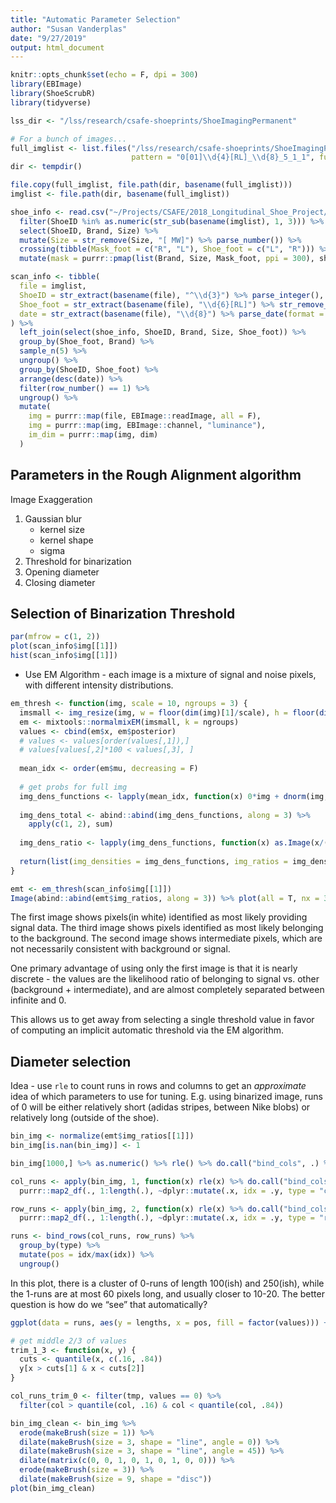 ```yaml
---
title: "Automatic Parameter Selection"
author: "Susan Vanderplas"
date: "9/27/2019"
output: html_document
---
```


```r
knitr::opts_chunk$set(echo = F, dpi = 300)
library(EBImage)
library(ShoeScrubR)
library(tidyverse)
```

```r
lss_dir <- "/lss/research/csafe-shoeprints/ShoeImagingPermanent"

# For a bunch of images...
full_imglist <- list.files("/lss/research/csafe-shoeprints/ShoeImagingPermanent/",
                           pattern = "0[01]\\d{4}[RL]_\\d{8}_5_1_1", full.names = T)
dir <- tempdir()

file.copy(full_imglist, file.path(dir, basename(full_imglist)))
imglist <- file.path(dir, basename(full_imglist))

shoe_info <- read.csv("~/Projects/CSAFE/2018_Longitudinal_Shoe_Project/Clean_Data/shoe-info.csv") %>%
  filter(ShoeID %in% as.numeric(str_sub(basename(imglist), 1, 3))) %>%
  select(ShoeID, Brand, Size) %>%
  mutate(Size = str_remove(Size, "[ MW]") %>% parse_number()) %>%
  crossing(tibble(Mask_foot = c("R", "L"), Shoe_foot = c("L", "R"))) %>%
  mutate(mask = purrr::pmap(list(Brand, Size, Mask_foot, ppi = 300), shoe_mask))

scan_info <- tibble(
  file = imglist,
  ShoeID = str_extract(basename(file), "^\\d{3}") %>% parse_integer(),
  Shoe_foot = str_extract(basename(file), "\\d{6}[RL]") %>% str_remove_all("\\d"),
  date = str_extract(basename(file), "\\d{8}") %>% parse_date(format = "%Y%m%d")
) %>%
  left_join(select(shoe_info, ShoeID, Brand, Size, Shoe_foot)) %>%
  group_by(Shoe_foot, Brand) %>%
  sample_n(5) %>%
  ungroup() %>%
  group_by(ShoeID, Shoe_foot) %>%
  arrange(desc(date)) %>%
  filter(row_number() == 1) %>%
  ungroup() %>%
  mutate(
    img = purrr::map(file, EBImage::readImage, all = F),
    img = purrr::map(img, EBImage::channel, "luminance"),
    im_dim = purrr::map(img, dim)
  )

```

## Parameters in the Rough Alignment algorithm

Image Exaggeration

1. Gaussian blur
    - kernel size
    - kernel shape
    - sigma
2. Threshold for binarization
3. Opening diameter
4. Closing diameter

## Selection of Binarization Threshold

```r
par(mfrow = c(1, 2))
plot(scan_info$img[[1]])
hist(scan_info$img[[1]])

```
- Use EM Algorithm - each image is a mixture of signal and noise pixels, with different intensity distributions.

```r
em_thresh <- function(img, scale = 10, ngroups = 3) {
  imsmall <- img_resize(img, w = floor(dim(img)[1]/scale), h = floor(dim(img)[2]/scale))
  em <- mixtools::normalmixEM(imsmall, k = ngroups)
  values <- cbind(em$x, em$posterior)
  # values <- values[order(values[,1]),]
  # values[values[,2]*100 < values[,3], ]
  
  mean_idx <- order(em$mu, decreasing = F)
  
  # get probs for full img
  img_dens_functions <- lapply(mean_idx, function(x) 0*img + dnorm(img, mean = em$mu[x], sd = em$sigma[x]))
  
  img_dens_total <- abind::abind(img_dens_functions, along = 3) %>%
    apply(c(1, 2), sum)
  
  img_dens_ratio <- lapply(img_dens_functions, function(x) as.Image(x/(img_dens_total - x)))
  
  return(list(img_densities = img_dens_functions, img_ratios = img_dens_ratio, em = em))
}

emt <- em_thresh(scan_info$img[[1]])
Image(abind::abind(emt$img_ratios, along = 3)) %>% plot(all = T, nx = 3)
```

The first image shows pixels(in white) identified as most likely providing signal data. The third image shows pixels identified as most likely belonging to the background. The second image shows intermediate pixels, which are not necessarily consistent with background or signal. 

One primary advantage of using only the first image is that it is nearly discrete - the values are the likelihood ratio of belonging to signal vs. other (background + intermediate), and are almost completely separated between infinite and 0. 

This allows us to get away from selecting a single threshold value in favor of computing an implicit automatic threshold via the EM algorithm. 


## Diameter selection

Idea - use `rle` to count runs in rows and columns to get an *approximate* idea of which parameters to use for tuning. E.g. using binarized image, runs of 0 will be either relatively short (adidas stripes, between Nike blobs) or relatively long (outside of the shoe). 

```r
bin_img <- normalize(emt$img_ratios[[1]])
bin_img[is.nan(bin_img)] <- 1

bin_img[1000,] %>% as.numeric() %>% rle() %>% do.call("bind_cols", .) %>% filter(values == 1) %>% `[[`(1) %>% median()

col_runs <- apply(bin_img, 1, function(x) rle(x) %>% do.call("bind_cols", .)) %>%
  purrr::map2_df(., 1:length(.), ~dplyr::mutate(.x, idx = .y, type = "col", prop_lengths = lengths/dim(bin_img)[2]))

row_runs <- apply(bin_img, 2, function(x) rle(x) %>% do.call("bind_cols", .)) %>%
  purrr::map2_df(., 1:length(.), ~dplyr::mutate(.x, idx = .y, type = "row", prop_lengths = lengths/dim(bin_img)[1]))

runs <- bind_rows(col_runs, row_runs) %>%
  group_by(type) %>%
  mutate(pos = idx/max(idx)) %>%
  ungroup()
```

In this plot, there is a cluster of 0-runs of length 100(ish) and 250(ish), while the 1-runs are at most 60 pixels long, and usually closer to 10-20. The better question is how do we "see" that automatically?
```r
ggplot(data = runs, aes(y = lengths, x = pos, fill = factor(values))) + geom_jitter(alpha = .05) + facet_wrap(~type + values, scales = 'free')
```

```r
# get middle 2/3 of values
trim_1_3 <- function(x, y) {
  cuts <- quantile(x, c(.16, .84))
  y[x > cuts[1] & x < cuts[2]]
}

col_runs_trim_0 <- filter(tmp, values == 0) %>%
  filter(col > quantile(col, .16) & col < quantile(col, .84))
```

```r
bin_img_clean <- bin_img %>%
  erode(makeBrush(size = 1)) %>%
  dilate(makeBrush(size = 3, shape = "line", angle = 0)) %>%
  dilate(makeBrush(size = 3, shape = "line", angle = 45)) %>%
  dilate(matrix(c(0, 0, 1, 0, 1, 0, 1, 0, 0))) %>%
  erode(makeBrush(size = 3)) %>%
  dilate(makeBrush(size = 9, shape = "disc"))
plot(bin_img_clean)
```